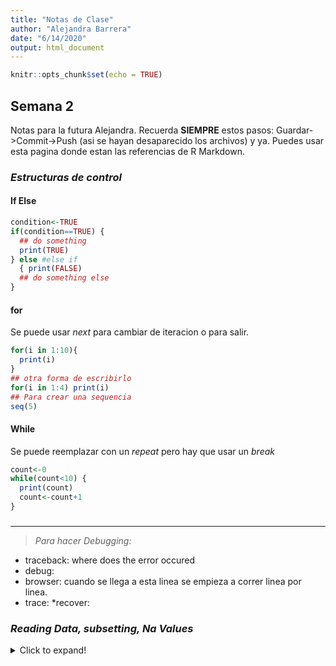 ```yaml
---
title: "Notas de Clase"
author: "Alejandra Barrera"
date: "6/14/2020"
output: html_document
---
```


```r
knitr::opts_chunk$set(echo = TRUE)
```
<style type="text/css">
.main-container {
  max-width: auto;
  margin-left: 50px;
  margin-right: 50px;
}
</style>

## Semana 2

Notas para la futura Alejandra. Recuerda **SIEMPRE** estos pasos: Guardar->Commit->Push (asi se hayan desaparecido los archivos) y ya. Puedes usar esta pagina donde estan las referencias de R Markdown.

### __*Estructuras de control*__ {.tabset}

#### If Else  
```r
condition<-TRUE
if(condition==TRUE) {
  ## do something
  print(TRUE)
} else #else if 
  { print(FALSE)
  ## do something else
}
```
#### for  
Se puede usar _next_ para cambiar de iteracion o para salir.
```r
for(i in 1:10){
  print(i)
}
## otra forma de escribirlo
for(i in 1:4) print(i)
## Para crear una sequencia
seq(5)
```

#### While  
Se puede reemplazar con un _repeat_ pero hay que usar un _break_
```r
count<-0
while(count<10) {
  print(count)
  count<-count+1
}
```
### {-}  

***
> *Para hacer Debugging:*  

  * traceback: where does the error occured
  * debug:
  * browser: cuando se llega a esta linea se empieza a correr linea por linea.
  * trace: 
  *recover: 



### __*Reading Data, subsetting, Na Values*__
<details>  
  <summary> Click to expand! </summary>  
#### Connection with outside world  
* file, opens a connection to a file
* url, opens a connection to url  
* gzfile and bzfile opens a connection with compresed files

#### Subsetting   
* $ is used to extract elements of a list or data frame by name
* [] y [[]] sirven para extraer elementos. [[]] es mas usado para listas. [] devuelve un elemento del mismo tipo. Es decir, si el elemento original era una lista este tambien va a ser una lista.
```r
x <- list(foo=1:4, bar=0.6) #lista
x[1] #Lista
x[[1]]
class(x[2])
class(x[[2]])
x$foo
x[[1]][[2]] #extraer un elemento de la lista
```
#### NA Values
Para remover los valores que no son numericos:
```r
x<- c(1,2,NA,4,NA,5)
bad <-is.na(x)
x[bad]
x[!bad]
```
Hay diferentes funciones para leer los datos  
- read.table, read.csv  Son iguales, la unica difrencia es que _read.table_ el separador por defecto es un espacio y en _read.csv_ es una coma  
- readLines, para leer lineas de texto    
- source, Para leer R code files  
- dget, para leer R code files  
- load, para cargar los datos  
- unserialize, para leer en forma binaria

#### read.table  
Cuando se van a leer bases de datos muy grandes, se pueden hacer unas optimizaciones: 
* Poner comment.char="" si no hay comentarios en el archivo
* Especificar colClasses. Una forma de encontrar las clases de cada columna es:
 + initial<- read.table("Nombredelarchivo.txt", nrows=100)  
 + classes <- sapply(initial,class)  
 + tabAll< read.table("Nombredelarchivo.txt", colClasses=classes) 
* Especificar nrows, se puede sobre estimar  
* Se puede hacer el calculo de la memoria que va a gastar.

</details>  
